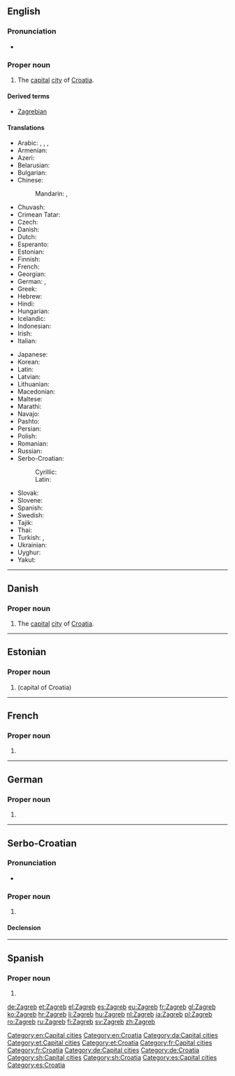 ==English==

{{wikipedia}}

===Pronunciation===
* {{IPA|/zɑːɡrɛb/}}

===Proper noun===
{{en-proper noun}}

# The [[capital]] [[city]] of [[Croatia]].

====Derived terms====
* [[Zagrebian]]

====Translations====
{{trans-top|capital of Croatia}}
* Arabic: {{t-|ar|زغرب|m|tr=zághrib}},  {{t-|ar|زاغرب|m|tr=zaaghrib}},  {{t-|ar|زجرب|m|tr=zágrib}},  {{t-|ar|زاجرب|m|tr=zaagrib}}
* Armenian: {{t-|hy|Զագրեբ|tr=Zagreb}}
* Azeri: {{t-|az|Zaqreb|xs=Azeri}}
* Belarusian: {{t-|be|Загрэб|m|tr=Záhreb|xs=Belarusian}}
* Bulgarian: {{t-|bg|Загреб|m|tr=Zágreb}}
* Chinese:
*: Mandarin: {{t|cmn|薩格勒布|sc=Hani}},  {{t|cmn|萨格勒布|tr=Sàgélèbù|sc=Hani}}
* Chuvash: {{tø|cv|Загреб|tr=Zagreb|sc=Cyrl}}
* Crimean Tatar: {{tø|crh|Zagreb}}
* Czech: {{t+|cs|Záhřeb|m}}
* Danish: {{t-|da|Zagreb}}
* Dutch: {{t+|nl|Zagreb}}
* Esperanto: {{t-|eo|Zagrebo|xs=Esperanto}}
* Estonian: {{t+|et|Zagreb}}
* Finnish: {{t+|fi|Zagreb}}
* French: {{t+|fr|Zagreb}}
* Georgian: {{t-|ka|ზაგრები|sc=Geor|tr=zagrebi}}
* German: {{t+|de|Zagreb|n}}, {{qualifier|archaic}} {{t|de|Agram}}
* Greek: {{t+|el|Ζάγκρεμπ|tr=Zágkreb}}
* Hebrew: {{t-|he|זאגרב}}
* Hindi: {{t-|hi|ज़ाग्रेब|xs=Hindi}}
* Hungarian: {{t+|hu|Zágráb}}
* Icelandic: {{t-|is|Sagreb|f}}
* Indonesian: {{t-|id|Zagreb|xs=Indonesian}}
* Irish: {{t-|ga|Ságrab|m}}
* Italian: {{t+|it|Zagabria|f}}
{{trans-mid}}
* Japanese: {{t+|ja|ザグレブ|tr=Zagurebu}}
* Korean: {{t-|ko|자그레브|tr=Jageurebeu|sc=Hang}}
* Latin: {{t-|la|Zagrabia}}
* Latvian: {{t-|lv|Zagreba|xs=Latvian}}
* Lithuanian: {{t-|lt|Zagrebas|xs=Lithuanian}}
* Macedonian: {{t-|mk|Загреб|m|tr=Zágreb}}
* Maltese: {{t-|mt|Żagreb|xs=Maltese}}
* Marathi: {{t-|mr|जाग्रेब|tr=zāgreba|sc=Deva}}
* Navajo: {{tø|nv|Záágweb}}
* Pashto: {{t-|ps|زاګرېب|tr=Zagreb|sc=ps-Arab|xs=Pashto}}
* Persian: {{t-|fa|زاگرب|tr=Zagreb|xs=Persian}}
* Polish: {{t+|pl|Zagrzeb|m}}
* Romanian: {{t+|ro|Zagreb}}
* Russian: {{t+|ru|Загреб|m|tr=Zágreb}}
* Serbo-Croatian:
*: Cyrillic: {{t-|sh|Загреб|m|alt=За́греб|sc=Cyrl|xs=Serbo-Croatian}}
*: Latin: {{t-|sh|Zagreb|m|alt=Zágreb|xs=Serbo-Croatian}}
* Slovak: {{t-|sk|Záhreb}}
* Slovene: {{t-|sl|Zagreb}}
* Spanish: {{t+|es|Zagreb}}
* Swedish: {{t+|sv|Zagreb}}
* Tajik: {{t-|tg|Загреб|tr=Zagreb|sc=Cyrl|xs=Tajik}}
* Thai: {{t-|th|ซาเกร็บ}}
* Turkish: {{t-|tr|Zagreb}}, {{t|tr|Zagrep}}
* Ukrainian: {{t-|uk|Загреб|m|tr=Záhreb|xs=Ukrainian}}
* Uyghur: {{t-|ug|زاگرېب|sc=ug-Arab|xs=Uyghur}}
* Yakut: {{tø|sah|Загреб|tr=Zagreb|sc=Cyrl}}
{{trans-bottom}}

[[Category:en:Capital cities]]
[[Category:en:Croatia]]

----

==Danish==
{{wikipedia|lang=da}}

===Proper noun===
{{head|da|proper noun}}

# The [[capital]] [[city]] of [[Croatia]].

[[Category:da:Capital cities]]

----

==Estonian==
{{wikipedia|lang=et}}

===Proper noun===
{{head|et|proper noun}}

# {{l|en|Zagreb}} (capital of Croatia)

[[Category:et:Capital cities]]
[[Category:et:Croatia]]

----

==French==
{{wikipedia|lang=fr}}

===Proper noun===
{{fr-proper noun}}

# {{l|en|Zagreb}}

[[Category:fr:Capital cities]]
[[Category:fr:Croatia]]

----

==German==
{{wikipedia|lang=de}}

===Proper noun===
{{de-proper noun|g=n}}

# {{l|en|Zagreb}}

[[Category:de:Capital cities]]
[[Category:de:Croatia]]

----

==Serbo-Croatian==
{{wikipedia|lang=bs}}
{{wikipedia|lang=hr}}
{{wikipedia|lang=sr}}
{{wikipedia|lang=sh}}

===Pronunciation===
* {{IPA|/zǎːɡreb/|lang=sh}}

===Proper noun===
{{sh-proper noun|g=m|head=Zágreb|r|Загреб|За́греб}}

# {{l|en|Zagreb}}

====Declension====
{{sh-decl-noun-unc
|Zagreb
|Zagreba
|Zagrebu
|Zagreb
|Zagrebe
|Zagrebu
|Zagrebom
}}

[[Category:sh:Capital cities]]
[[Category:sh:Croatia]]

----

==Spanish==

===Proper noun===
{{es-proper noun|m}}

# {{l|en|Zagreb}}

[[Category:es:Capital cities]]
[[Category:es:Croatia]]

[[de:Zagreb]]
[[et:Zagreb]]
[[el:Zagreb]]
[[es:Zagreb]]
[[eu:Zagreb]]
[[fr:Zagreb]]
[[gl:Zagreb]]
[[ko:Zagreb]]
[[hr:Zagreb]]
[[li:Zagreb]]
[[hu:Zagreb]]
[[nl:Zagreb]]
[[ja:Zagreb]]
[[pl:Zagreb]]
[[ro:Zagreb]]
[[ru:Zagreb]]
[[fi:Zagreb]]
[[sv:Zagreb]]
[[zh:Zagreb]]